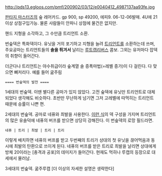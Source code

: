 http://pds13.egloos.com/pmf/200902/03/12/e0040412_4987137aa93fe.jpg

[[판타지 마스터즈]]의 숲 레어카드.
gp 900, sp 49200, 에피9. 06-12-06발매. 4U에 21이상 상점구입가능.
물론 사람들이 안파니 상점에 물건은 없지만.

핸드 지형을 소각하고, 그 수만큼 트리언트 소환.

번숲덱은 특화덱이다. 유닛을 거의 포기하고 지형을 늘려 [[트리언트]]를 소환하는데 쓰며, 주요공마는 트리언트들의 '''솔을 튀겨서''' 날리는 [[루트캡리버스]] 콤보. 그외는 유저마다 잡덱의 취향이 들어간다.

더군다나 트리언트는 야수취급이라 숲계열 솔 증폭마법(=레벨 증가)이 다 걸린다. 다 맞으면 뼈저리다. 예를 들어 굶주림

 ==== 번숲덱의 발전 ====

1세대의 번숲덱.
이땐 별다른 공마가 있지 않았다.
고전 숲덱에 유닛만 트리언트로 대체되었다 생각해도 비슷하다.
초반만 무난하게 넘기면 그저 고레벨에 따먹히는 트리언트 때문에 승률이 나쁜 편.

2세대의 번숲덱.
공마로 네퓨와 최발을 사용한다.
[http://www.fantasymasters.co.kr/Community/ThemeDeck/view.asp?num=391763&nowpage=1&Column=U&keyword= 이런 식]의 덱 구성을 가지며 트리언트의 많은 유솔덕에 네퓨의 버프를 받으면 상당히 강해진다.
이 번숲덱의 로망 필드라면.
 네퓨 | 트리 | 최발 | 트리 | 트리 
이렇게 배치하면 네퓨의 버프를 받고 두번째의 트리가 상대의 첫 유닛을 끊어먹음과 동시에
최발의 탄환으로 쓰이게 된다.
네퓨의 버프를 받은 트리로 최발을 날리면 상대에게 방체 20이라는 [충격과 공포]의 데미지가 들어간다.
현재도 먹히나 루캡의 등장으로 대세에서 물러남.

3세대의 번숲덱.
굶주루캡
[더 이상의 자세한 설명은 생략한다]

